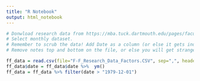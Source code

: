 ```yaml
---
title: "R Notebook"
output: html_notebook
---
```



```r
# Donwload research data from https://mba.tuck.dartmouth.edu/pages/faculty/ken.french/ftp/F-F_Research_Data_Factors_CSV.zip
# Select monthly dataset. 
# Remember to scrub the data! Add Date as a column (or else it gets indexed) # Remove yearly data at the bottom 
# Remove notes top and bottom on the file, or else you will get strange data. 

ff_data = read.csv(file="F-F_Research_Data_Factors.CSV", sep=",", header = TRUE)
ff_data$date = ff_data$date %>%  ym() 
ff_data = ff_data %>% filter(date > "1979-12-01")



```


